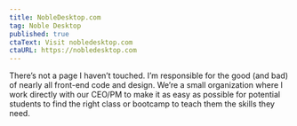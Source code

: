 ```yaml
---
title: NobleDesktop.com
tag: Noble Desktop
published: true
ctaText: Visit nobledesktop.com
ctaURL: https://nobledesktop.com
---
```


There’s not a page I haven’t touched. I’m responsible for the good (and bad) of nearly all front-end code and design. We’re a small organization where I work directly with our CEO/PM to make it as easy as possible for potential students to find the right class or bootcamp to teach them the skills they need.